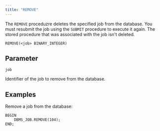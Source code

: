 ```yaml
---
title: "REMOVE"
---
```


The `REMOVE` proceduzre deletes the specified job from the database. You must resubmit the job using the `SUBMIT` procedure to execute it again. The stored procedure that was associated with the job isn't deleted.

```text
REMOVE(<job> BINARY_INTEGER)
```

## Parameter

`job`

 Identifier of the job to remove from the database.

## Examples

Remove a job from the database:

```text
BEGIN
    DBMS_JOB.REMOVE(104);
END;
```
